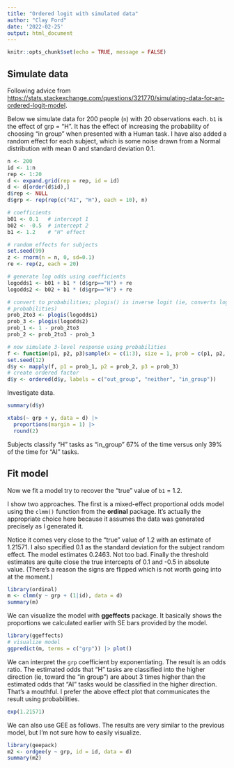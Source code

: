 ```yaml
---
title: "Ordered logit with simulated data"
author: "Clay Ford"
date: '2022-02-25'
output: html_document
---
```


```r
knitr::opts_chunk$set(echo = TRUE, message = FALSE)
```

## Simulate data

Following advice from <https://stats.stackexchange.com/questions/321770/simulating-data-for-an-ordered-logit-model>.

Below we simulate data for 200 people (`n`) with 20 observations each. `b1` is the effect of grp = "H". It has the effect of increasing the probability of choosing "in group" when presented with a Human task. I have also added a random effect for each subject, which is some noise drawn from a Normal distribution with mean 0 and standard deviation 0.1.

```r
n <- 200
id <- 1:n
rep <- 1:20
d <- expand.grid(rep = rep, id = id)
d <- d[order(d$id),]
d$rep <- NULL
d$grp <- rep(rep(c("AI", "H"), each = 10), n)

# coefficients
b01 <- 0.1   # intercept 1
b02 <- -0.5  # intercept 2
b1 <- 1.2    # "H" effect

# random effects for subjects
set.seed(99)
z <- rnorm(n = n, 0, sd=0.1)
re <- rep(z, each = 20)

# generate log odds using coefficients
logodds1 <- b01 + b1 * (d$grp=="H") + re
logodds2 <- b02 + b1 * (d$grp=="H") + re

# convert to probabilities; plogis() is inverse logit (ie, converts logodds to
# probabilities)
prob_2to3 <- plogis(logodds1)
prob_3 <- plogis(logodds2)
prob_1 <- 1 - prob_2to3
prob_2 <- prob_2to3 - prob_3

# now simulate 3-level response using probabilities
f <- function(p1, p2, p3)sample(x = c(1:3), size = 1, prob = c(p1, p2, p3))
set.seed(12)
d$y <- mapply(f, p1 = prob_1, p2 = prob_2, p3 = prob_3)
# create ordered factor
d$y <- ordered(d$y, labels = c("out_group", "neither", "in_group"))
```

Investigate data.

```r
summary(d$y)
```

```r
xtabs(~ grp + y, data = d) |>
  proportions(margin = 1) |>
  round(2)
```

Subjects classify "H" tasks as "in_group" 67% of the time versus only 39% of the time for "AI" tasks.

## Fit model

Now we fit a model try to recover the "true" value of `b1` = 1.2.

I show two approaches. The first is a mixed-effect proportional odds model using the `clmm()` function from the **ordinal** package. It's actually the appropriate choice here because it assumes the data was generated precisely as I generated it.

Notice it comes very close to the "true" value of 1.2 with an estimate of 1.21571. I also specified 0.1 as the standard deviation for the subject random effect. The model estimates 0.2463. Not too bad. Finally the threshold estimates are quite close the true intercepts of 0.1 and -0.5 in absolute value. (There's a reason the signs are flipped which is not worth going into at the moment.)

```r
library(ordinal)
m <- clmm(y ~ grp + (1|id), data = d)
summary(m)
```

We can visualize the model with **ggeffects** package. It basically shows the proportions we calculated earlier with SE bars provided by the model.

```r
library(ggeffects)
# visualize model
ggpredict(m, terms = c("grp")) |> plot()

```

We can interpret the `grp` coefficient by exponentiating. The result is an odds ratio. The estimated odds that "H" tasks are classified into the higher direction (ie, toward the "in group") are about 3 times higher than the estimated odds that "AI" tasks would be classified in the higher direction. That's a mouthful. I prefer the above effect plot that communicates the result using probabilities.

```r
exp(1.21571)
```


We can also use GEE as follows. The results are very similar to the previous model, but I'm not sure how to easily visualize.

```r
library(geepack)
m2 <- ordgee(y ~ grp, id = id, data = d)
summary(m2)
```

